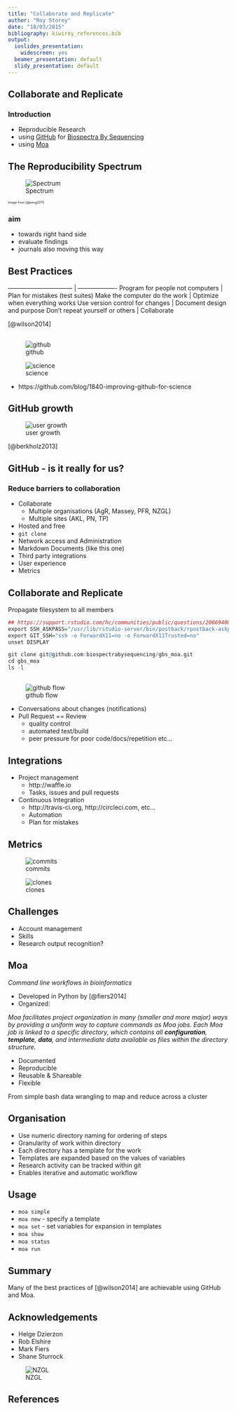 ```yaml
---
title: "Collaborate and Replicate"
author: "Roy Storey"
date: "18/03/2015"
bibliography: kiwiroy_references.bib
output:
  ioslides_presentation:
    widescreen: yes
  beamer_presentation: default
  slidy_presentation: default
---
```


## Collaborate and Replicate

### Introduction

- Reproducible Research
- using [GitHub](http://github.com) for [Biospectra By Sequencing](https://github.com/biospectrabysequencing)
- using [Moa](https://github.com/mfiers/moa)

## The Reproducibility Spectrum

![Spectrum](http://www.ncbi.nlm.nih.gov/pmc/articles/PMC3383002/bin/nihms382015f1.jpg)

<div align=right><span style="font-size: 0.5em">Image from [@peng2011]</span></div>

### aim

* towards right hand side
* evaluate findings
* journals also moving this way

## Best Practices

-------------------------------- | -------------------
Program for people not computers | Plan for mistakes (test suites)
Make the computer do the work    | Optimize when everything works
Use version control for changes  | Document design and purpose
Don't repeat yourself or others  | Collaborate

[@wilson2014]

##

![github](images/githuboctocat.jpg)

![science](images/github-science.png)

* https://github.com/blog/1840-improving-github-for-science

## GitHub growth

![user growth](images/github-growth.png)

[@berkholz2013]

## GitHub - is it really for us?

### Reduce barriers to collaboration

* Collaborate
    + Multiple organisations (AgR, Massey, PFR, NZGL)
    + Multiple sites (AKL, PN, TP)
* Hosted and free
* `git clone`
* Network access and Administration
* Markdown Documents (like this one)
* Third party integrations
* User experience
* Metrics

## Collaborate and Replicate

Propagate filesystem to all members

```r
## https://support.rstudio.com/hc/communities/public/questions/200694007-rpostback-askpass
export SSH_ASKPASS="/usr/lib/rstudio-server/bin/postback/rpostback-askpass"
export GIT_SSH="ssh -o ForwardX11=no -o ForwardX11Trusted=no"
unset DISPLAY
```

```r
git clone git@github.com:biospectrabysequencing/gbs_moa.git
cd gbs_moa
ls -l
```

##

![github flow](images/github-flow.png)

* Conversations about changes (notifications)
* Pull Request == Review
    + quality control
    + automated test/build
    + peer pressure for poor code/docs/repetition etc...

## Integrations

* Project management
    + http://waffle.io
    + Tasks, issues and pull requests
* Continuous Integration
    + http://travis-ci.org, http://circleci.com, etc...
    + Automation
    + Plan for mistakes

## Metrics

![commits](images/bbs-commits.png)

![clones](images/bbs-clones.png)

## Challenges

* Account management
* Skills
* Research output recognition?

## Moa

*Command line workflows in bioinformatics*

* Developed in Python by [@fiers2014]
* Organized:

*Moa facilitates project organization in many (smaller and more major) ways by providing a uniform way to capture commands as Moa jobs. Each Moa job is linked to a specific directory, which contains all **configuration**, **template**, **data**, and intermediate data available as files within the directory structure.*

* Documented
* Reproducible
* Reusable & Shareable
* Flexible

From simple bash data wrangling to map and reduce across a cluster

## Organisation

* Use numeric directory naming for ordering of steps
* Granularity of work within directory
* Each directory has a template for the work
* Templates are expanded based on the values of variables
* Research activity can be tracked within git
* Enables iterative and automatic workflow

## Usage

* `moa simple`
* `moa new` - specify a template
* `moa set` - set variables for expansion in templates
* `moa show`
* `moa status`
* `moa run`

## Summary

Many of the best practices of [@wilson2014] are achievable using GitHub and Moa.

## Acknowledgements {.smaller}

* Helge Dzierzon
* Rob Elshire
* Mark Fiers 
* Shane Sturrock

![NZGL](images/NZGL-logo.jpg)

## References
